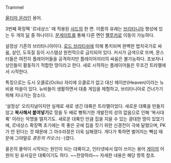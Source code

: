 Trammel

[[울티마 온라인]] 용어.

3번째 확장팩 '르네상스' 때 적용된 [[샤드]]의 한 면. 이름의 유래는 [[브리타니아]] 행성에 있는 두 개의 [[달]] 중 하나이다. [[문게이트]]를 통해 다른 면인 [[펠루카]]로 이동이 가능하다.

설정상 기존의 브리타니아이다. [[로드 브리티쉬]]에 의해 통치되며 완벽한 법치국가로 싸움, 살인, 도둑질 등이 시스템상 원천적으로 금지되어 있다. 커서가 금색으로 뜨며, 몬스터들은 여전히 플레이어들을 공격하지만 플레이어끼리의 싸움은 불가능하다. 초보자나 상인들이 활동하기 적합한 땅이라고 한다. 새로 시작하는 플레이어들은 무조건 트라멜에서 시작한다.

특징으로는 도시 오클로(Ocllo) 자리에 오클로가 없고 대신 헤이븐(Heaven)이라는 뉴비용 마을이 있다. 뉴비들이 생활하면서 대충 게임을 체험하고, 브리타니아로 건너가기 위해 지나가는 장소다.

'설정상' 오리지널이지만 실제로 새로 생긴 대륙은 트라멜이었다. 새로운 대륙을 만들지 않고 '''복사해서 붙여넣기'''로 땅을 두 배로 뻥튀기한 개발진의 성의 없음으로 인해 '복사대륙' 이라는 악명을 떨치기도. 새로운 대륙인 만큼 집을 지을 수 있는 광대한 땅이 있었기에, 르네상스 확장팩 초기에는 목 좋은 곳에 집을 짓기 위한 신경전이 극에 달했으며, PK가 안 된다는 것 때문에 그 아수라장은 더욱 심해졌다.  게다가 툭하면 벌어지는 빽섭 때문에 그야말로 ''혼돈의 카오스''(···)였다. 

울온의 몰락이 시작되는 원인이 되는 대륙이고, 인터넷에서 많이 쓰이는 용어 [[게이]]의 어원이 된 유서깊은 대륙이기도 하다. ~~찬양하라~~ 자세한 내용은 해당 항목 참조.
